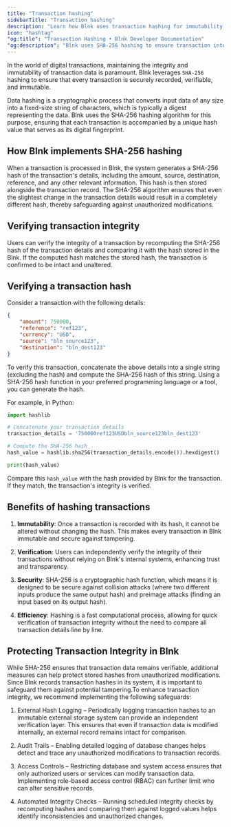 ```yaml
---
title: "Transaction hashing"
sidebarTitle: "Transaction hashing"
description: "Learn how Blnk uses transaction hashing for immutability."
icon: "hashtag"
"og:title": "Transaction Hashing • Blnk Developer Documentation"
"og:description": "Blnk uses SHA-256 hashing to ensure transaction integrity and security in your application."
---
```



In the world of digital transactions, maintaining the integrity and immutability of transaction data is paramount. Blnk leverages `SHA-256` hashing to ensure that every transaction is securely recorded, verifiable, and immutable.

Data hashing is a cryptographic process that converts input data of any size into a fixed-size string of characters, which is typically a digest representing the data. Blnk uses the SHA-256 hashing algorithm for this purpose, ensuring that each transaction is accompanied by a unique hash value that serves as its digital fingerprint.

## How Blnk implements SHA-256 hashing

When a transaction is processed in Blnk, the system generates a SHA-256 hash of the transaction's details, including the amount, source, destination, reference, and any other relevant information. This hash is then stored alongside the transaction record. The SHA-256 algorithm ensures that even the slightest change in the transaction details would result in a completely different hash, thereby safeguarding against unauthorized modifications.

## Verifying transaction integrity

Users can verify the integrity of a transaction by recomputing the SHA-256 hash of the transaction details and comparing it with the hash stored in the Blnk. If the computed hash matches the stored hash, the transaction is confirmed to be intact and unaltered.

## Verifying a transaction hash

Consider a transaction with the following details:

```json Request
{
    "amount": 750000,
    "reference": "ref123",
    "currency": "USD",
    "source": "bln_source123",
    "destination": "bln_dest123"
}
```

To verify this transaction, concatenate the above details into a single string (excluding the hash) and compute the SHA-256 hash of this string. Using a SHA-256 hash function in your preferred programming language or a tool, you can generate the hash.

For example, in Python:

```python
import hashlib

# Concatenate your transaction details
transaction_details = '750000ref123USDbln_source123bln_dest123'

# Compute the SHA-256 hash
hash_value = hashlib.sha256(transaction_details.encode()).hexdigest()

print(hash_value)
```

Compare this `hash_value` with the hash provided by Blnk for the transaction. If they match, the transaction's integrity is verified.

## Benefits of hashing transactions

1. **Immutability**: Once a transaction is recorded with its hash, it cannot be altered without changing the hash. This makes every transaction in Blnk immutable and secure against tampering.

2. **Verification**: Users can independently verify the integrity of their transactions without relying on Blnk's internal systems, enhancing trust and transparency.

3. **Security**: SHA-256 is a cryptographic hash function, which means it is designed to be secure against collision attacks (where two different inputs produce the same output hash) and preimage attacks (finding an input based on its output hash).

4. **Efficiency**: Hashing is a fast computational process, allowing for quick verification of transaction integrity without the need to compare all transaction details line by line.


## Protecting Transaction Integrity in Blnk
While SHA-256 ensures that transaction data remains verifiable, additional measures can help protect stored hashes from unauthorized modifications. Since Blnk records transaction hashes in its system, it is important to safeguard them against potential tampering.To enhance transaction integrity, we recommend implementing the following safeguards:

1. External Hash Logging – Periodically logging transaction hashes to an immutable external storage system can provide an independent verification layer. This ensures that even if transaction data is modified internally, an external record remains intact for comparison.

2. Audit Trails – Enabling detailed logging of database changes helps detect and trace any unauthorized modifications to transaction records.

3. Access Controls – Restricting database and system access ensures that only authorized users or services can modify transaction data. Implementing role-based access control (RBAC) can further limit who can alter sensitive records.

4. Automated Integrity Checks – Running scheduled integrity checks by recomputing hashes and comparing them against logged values helps identify inconsistencies and unauthorized changes.

<NeedHelp />
